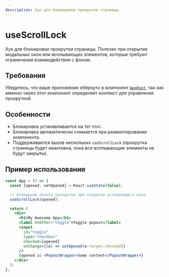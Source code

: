 ```yaml
---
description: Хук для блокировки прокрутки страницы.
---
```


<Overview type="hook" forcedPath="components/AppRoot/ScrollContext.tsx">

# useScrollLock

Хук для блокировки прокрутки страницы. Полезен при открытии модальных окон или всплывающих элементов,
которые требуют ограничения взаимодействия с фоном.

</Overview>

## Требования

Убедитесь, что ваше приложение обёрнуто в компонент [`AppRoot`](/components/app-root), так как именно через этот компонент
определяет контекст для управления прокруткой.

## Особенности

- Блокировка устанавливается на тег `html`.
- Блокировка автоматически снимается при размонтировании компонента.
- Поддерживается вызов нескольких `useScrollLock` (прокрутка страницы будет неактивна, пока все всплывающие элементы
  не будут закрыты).

## Пример использования

```jsx
const App = () => {
  const [opened, setOpened] = React.useState(false);

  // Блокируем полосу прокрутки при открытии всплывающего окна
  useScrollLock(opened);

  return (
    <div>
      <h1>My Awesome App</h1>
      <label htmlFor="toggle">Toggle popout</label>
      <input
        id="toggle"
        type="checkbox"
        checked={opened}
        onChange={(e) => setOpened(e.target.checked)}
      />
      {opened && <PopoutWrapper>Some content</PopoutWrapper>}
    </div>
  );
};
```
